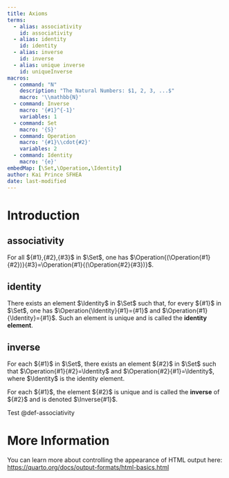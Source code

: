 ```yaml
---
title: Axioms
terms:
  - alias: associativity
    id: associativity
  - alias: identity
    id: identity
  - alias: inverse
    id: inverse
  - alias: unique inverse
    id: uniqueInverse
macros:
  - command: "N"
    description: "The Natural Numbers: $1, 2, 3, ...$"
    macro: '\\mathbb{N}'
  - command: Inverse
    macro: '{#1}^{-1}'
    variables: 1
  - command: Set
    macro: '{S}'
  - command: Operation
    macro: '{#1}\\cdot{#2}'
    variables: 2
  - command: Identity
    macro: '{e}'
embedMap: [\Set,\Operation,\Identity]
author: Kai Prince SFHEA
date: last-modified
---
```


# Introduction
::: {#def-associativity}
## associativity

For all ${#1},{#2},{#3}$ in $\Set$, one has $\Operation{(\Operation{#1}{#2})}{#3}=\Operation{#1}{(\Operation{#2}{#3})}$.
:::

::: {#def-identity}
## identity
There exists an element $\Identity$ in $\Set$ such that, for every ${#1}$ in $\Set$, one has $\Operation{\Identity}{#1}={#1}$ and $\Operation{#1}{\Identity}={#1}$. Such an element is unique and is called the **identity element**.
:::

:::: {#def-uniqueInverse}

::: {#def-inverse}
## inverse
For each ${#1}$ in $\Set$, there exists an element ${#2}$ in $\Set$ such that $\Operation{#1}{#2}=\Identity$ and $\Operation{#2}{#1}=\Identity$, where $\Identity$ is the identity element.
:::

For each ${#1}$, the element ${#2}$ is unique and is called the **inverse** of ${#2}$ and is denoted $\Inverse{#1}$.
::::

Test @def-associativity

# More Information

You can learn more about controlling the appearance of HTML output here: <https://quarto.org/docs/output-formats/html-basics.html>

